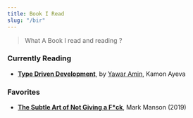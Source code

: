 ```yaml
---
title: Book I Read
slug: "/bir"
---
```


> What A Book I read and reading ?

### Currently Reading

* [**Type Driven Development**](https://www.oreilly.com/library/view/learn-type-driven-development/9781788838016/), by [Yawar Amin](https://github.com/yawaramin), Kamon Ayeva

### Favorites

* [**The Subtle Art of Not Giving a F*ck**](https://www.goodreads.com/book/show/28257707-the-subtle-art-of-not-giving-a-f-ck), Mark Manson (2019)


